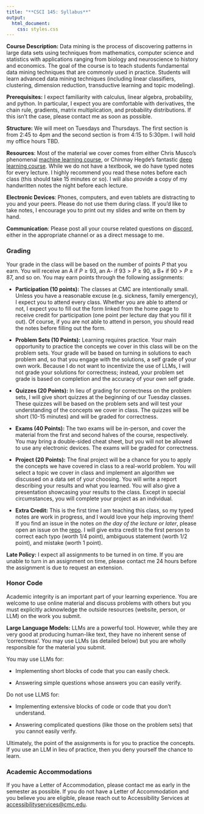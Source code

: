 ```yaml
---
title: "**CSCI 145: Syllabus**"
output:
  html_document:
    css: styles.css
---
```


**Course Description:**
Data mining is the process of discovering patterns in large data sets using techniques from mathematics, computer science and statistics with applications ranging from biology and neuroscience to history and economics. The goal of the course is to teach students fundamental data mining techniques that are commonly used in practice. Students will learn advanced data mining techniques (including linear classifiers, clustering, dimension reduction, transductive learning and topic modeling).

**Prerequisites:** I expect familiarity with calculus, linear algebra, probability, and python. In particular, I expect you are comfortable with derivatives, the chain rule, gradients, matrix multiplication, and probability distributions. If this isn't the case, please contact me as soon as possible.

**Structure:** We will meet on Tuesdays and Thursdays. The first section is from 2:45 to 4pm and the second section is from 4:15 to 5:30pm. I will hold my office hours TBD.

**Resources**: Most of the material we cover comes from either Chris Musco's phenomenal [machine learning course](https://www.chrismusco.com/machinelearning2024_grad/), or Chinmay Hegde's fantastic [deep learning course](https://chinmayhegde.github.io/dl-notes/). While we do not have a textbook, we do have typed notes for every lecture. I highly recommend you read these notes before each class (this should take 15 minutes or so). I will also provide a copy of my handwritten notes the night before each lecture.

**Electronic Devices**: Phones, computers, and even tablets are distracting to you and your peers. Please do not use them during class. If you'd like to take notes, I encourage you to print out my slides and write on them by hand.

**Communication**: Please post all your course related questions on [discord](https://discord.gg/dES3fSPEeC), either in the appropriate channel or as a direct message to me.

### **Grading**

Your grade in the class will be based on the number of points $P$ that you earn. You will receive an A if $P \geq 93$, an A- if $93 > P \geq 90$, a B+ if $90 > P \geq 87$, and so on. You may earn points through the following assignments:

- **Participation (10 points):**
The classes at CMC are intentionally small. Unless you have a reasonable excuse (e.g. sickness, family emergency), I expect you to attend every class. Whether you are able to attend or not, I expect you to fill out the form linked from the home page to receive credit for participation (one point per lecture day that you fill it out). Of course, if you are not able to attend in person, you should read the notes before filling out the form. 

- **Problem Sets (10 Points):**
Learning requires practice. Your main opportunity to practice the concepts we cover in this class will be on the problem sets. Your grade will be based on turning in solutions to each problem and, so that you engage with the solutions, a self grade of your own work. Because I do not want to incentivize the use of LLMs, I will not grade your solutions for correctness; instead, your problem set grade is based on completion and the accuracy of your own self grade.

- **Quizzes (20 Points):**
In lieu of grading for correctness on the problem sets, I will give short quizzes at the beginning of our Tuesday classes. These quizzes will be based on the problem sets and will test your understanding of the concepts we cover in class. The quizzes will be short (10-15 minutes) and will be graded for correctness.

- **Exams (40 Points):**
The two exams will be in-person, and cover the material from the first and second halves of the course, respectively. You may bring a double-sided cheat sheet, but you will not be allowed to use any electronic devices. The exams will be graded for correctness.

- **Project (20 Points):**
The final project will be a chance for you to apply the concepts we have covered in class to a real-world problem. You will select a topic we cover in class and implement an algorithm we discussed on a data set of your choosing. You will write a report describing your results and what you learned. You will also give a presentation showcasing your results to the class. Except in special circumstances, you will complete your project as an individual. 

- **Extra Credit:**
This is the first time I am teaching this class, so my typed notes are work in progress, and I would love your help improving them! If you find an issue in the notes *on the day of the lecture or later*, please open an issue on the [repo](https://github.com/rtealwitter/datamining2025). I will give extra credit to the first person to correct each typo (worth 1/4 point), ambiguous statement (worth 1/2 point), and mistake (worth 1 point).

**Late Policy:**
I expect all assignments to be turned in on time. If you are unable to turn in an assignment on time, please contact me 24 hours before the assignment is due to request an extension.

### **Honor Code**
Academic integrity is an important part of your learning experience. You are welcome to use online material and discuss problems with others but you must explicitly acknowledge the outside resources (website, person, or LLM) on the work you submit.

**Large Language Models:** LLMs are a powerful tool. However, while they are very good at producing human-like text, they have no inherent sense of 'correctness'. You may use LLMs (as detailed below) but you are wholly responsible for the material you submit.

You may use LLMs for:

- Implementing short blocks of code that you can easily check.

- Answering simple questions whose answers you can easily verify.

Do not use LLMS for:

- Implementing extensive blocks of code or code that you don't understand.

- Answering complicated questions (like those on the problem sets) that you cannot easily verify. 

Ultimately, the point of the assignments is for you to practice the concepts. If you use an LLM in lieu of practice, then you deny yourself the chance to learn.

### **Academic Accommodations**
If you have a Letter of Accommodation, please contact me as early in the semester as possible. If you do not have a Letter of Accommodation and you believe you are eligible, please reach out to Accessibility Services at [accessibilityservices@cmc.edu](mailto:accessibilityservices@cmc.edu).
